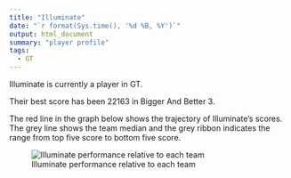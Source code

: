 ```yaml
---
title: "Illuminate"
date: "`r format(Sys.time(), '%d %B, %Y')`"
output: html_document
summary: "player profile"
tags:
  - GT
---
```


Illuminate is currently a player in GT.

Their best score has been 22163 in Bigger And Better 3.

The red line in the graph below shows the trajectory of Illuminate's scores. The grey line shows the team median and the grey ribbon indicates the range from top five score to bottom five score.

![Illuminate performance relative to each team](Illuminate.jpg)
